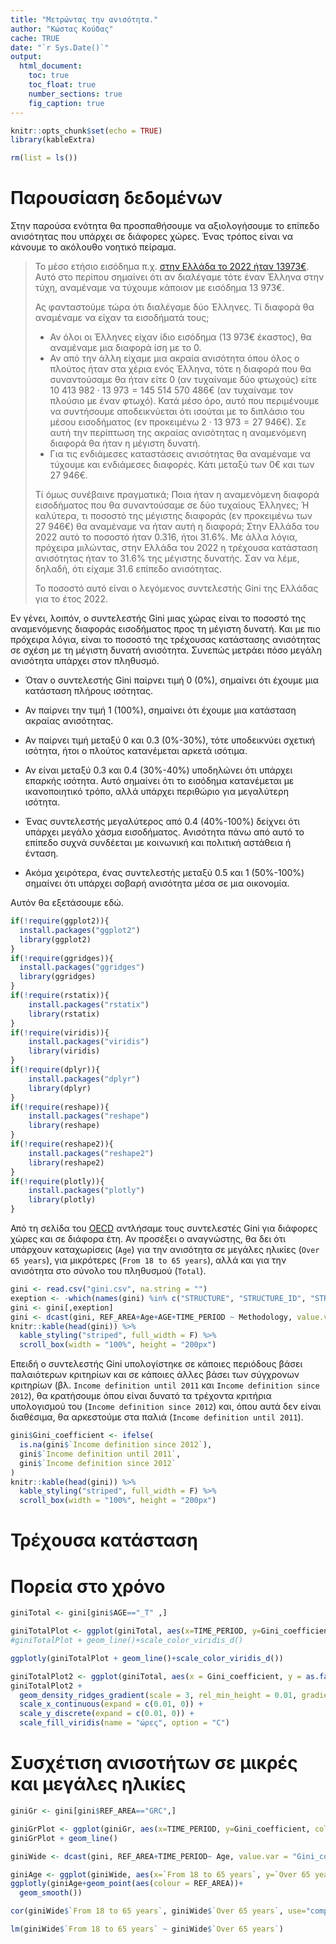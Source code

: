 ```yaml
---
title: "Μετρώντας την ανισότητα."
author: "Κώστας Κούδας"
cache: TRUE
date: "`r Sys.Date()`"
output:
  html_document:
    toc: true
    toc_float: true
    number_sections: true
    fig_caption: true
---
```


```r
knitr::opts_chunk$set(echo = TRUE)
library(kableExtra)
```



```r
rm(list = ls())
```




# Παρουσίαση δεδομένων  {.tabset .tabset-fade .tabset-pills}

Στην παρούσα ενότητα θα προσπαθήσουμε να αξιολογήσουμε το επίπεδο ανισότητας που υπάρχει σε διάφορες χώρες. Ένας τρόπος είναι να κάνουμε το ακόλουθο νοητικό πείραμα. 

> Το μέσο ετήσιο εισόδημα π.χ. [στην Ελλάδα το 2022 ήταν 13973€](https://www.eea.gr/arthra-eea/koinonia-dyo-tachytiton-oi-misoi-ellines-dilonoyn-eisodimata-kato-ton-10-000-eyro/). Αυτό στο περίπου σημαίνει ότι αν διαλέγαμε τότε έναν Έλληνα στην τύχη, αναμέναμε να τύχουμε κάποιον με εισόδημα $13\ 973$€. 
>
> Ας φανταστούμε τώρα ότι διαλέγαμε δύο Έλληνες.  Τί διαφορά θα αναμέναμε να είχαν τα εισοδήματά τους;
>
> - Αν όλοι οι Έλληνες είχαν ίδιο εισόδημα ($13\ 973$€ έκαστος), θα αναμέναμε μια διαφορά ίση με το $0$.
> - Αν από την άλλη είχαμε μια ακραία ανισότητα όπου όλος ο πλούτος ήταν στα χέρια ενός Έλληνα, τότε η διαφορά που θα συναντούσαμε θα ήταν είτε $0$ (αν τυχαίναμε δύο φτωχούς) είτε $10\ 413\ 982 \cdot 13\ 973=145\ 514\ 570\ 486$€ (αν τυχαίναμε τον πλούσιο με έναν φτωχό). Κατά μέσο όρο, αυτό που περιμένουμε να συντήσουμε αποδεικνύεται ότι ισούται με το διπλάσιο του μέσου εισοδήματος (εν προκειμένω $2 \cdot 13\ 973=27\ 946$€). Σε αυτή την περίπτωση της ακραίας ανισότητας η αναμενόμενη διαφορά θα ήταν η μέγιστη δυνατή.
> - Για τις ενδιάμεσες καταστάσεις ανισότητας θα αναμέναμε να τύχουμε και ενδιάμεσες διαφορές. Κάτι μεταξύ των $0$€ και των $27\ 946$€.
>
> Τί όμως συνέβαινε πραγματικά; Ποια ήταν η αναμενόμενη διαφορά εισοδήματος που θα συναντούσαμε σε δύο τυχαίους Έλληνες; Ή καλύτερα, τι ποσοστό της μέγιστης διαφοράς (εν προκειμένω των $27\ 946$€) θα αναμέναμε να ήταν αυτή η διαφορά; Στην Ελλάδα του 2022 αυτό το ποσοστό ήταν $0.316$, ήτοι $31.6\%$. Με άλλα λόγια, πρόχειρα μιλώντας, στην Ελλάδα του 2022 η τρέχουσα κατάσταση ανισότητας ήταν το $31.6\%$ της μέγιστης δυνατής. Σαν να λέμε, δηλαδή, ότι είχαμε $31.6%$ επίπεδο ανισότητας.
>
> Το ποσοστό αυτό είναι ο λεγόμενος συντελεστής Gini της Ελλάδας για το έτος 2022.


Εν γένει, λοιπόν, ο συντελεστής Gini μιας χώρας είναι το ποσοστό της αναμενόμενης διαφοράς εισοδήματος προς τη μέγιστη δυνατή. Και με πιο πρόχειρα λόγια, είναι το ποσοστό της τρέχουσας κατάστασης ανισότητας σε σχέση με τη μέγιστη δυνατή ανισότητα. Συνεπώς μετράει πόσο μεγάλη ανισότητα υπάρχει στον πληθυσμό.

- Όταν ο συντελεστής Gini παίρνει τιμή 0 (0%), σημαίνει ότι έχουμε μια κατάσταση πλήρους ισότητας.

- Αν παίρνει την τιμή 1 (100%), σημαίνει ότι έχουμε μια κατάσταση ακραίας ανισότητας.

- Αν παίρνει τιμή μεταξύ 0 και 0.3 (0%-30%), τότε υποδεικνύει σχετική ισότητα, ήτοι ο πλούτος κατανέμεται αρκετά ισότιμα.

- Αν είναι μεταξύ 0.3 και 0.4 (30%-40%) υποδηλώνει ότι υπάρχει επαρκής ισότητα. Αυτό σημαίνει ότι το εισόδημα κατανέμεται με ικανοποιητικό τρόπο, αλλά υπάρχει περιθώριο για μεγαλύτερη ισότητα.

- Ένας συντελεστής μεγαλύτερος από 0.4 (40%-100%) δείχνει ότι υπάρχει μεγάλο χάσμα εισοδήματος. Ανισότητα πάνω από αυτό το επίπεδο συχνά συνδέεται με κοινωνική και πολιτική αστάθεια ή ένταση.

- Ακόμα χειρότερα, ένας συντελεστής μεταξύ 0.5 και 1 (50%-100%) σημαίνει ότι υπάρχει σοβαρή ανισότητα μέσα σε μια οικονομία.

Αυτόν θα εξετάσουμε εδώ.

```r
if(!require(ggplot2)){
  install.packages("ggplot2")
  library(ggplot2)
}
if(!require(ggridges)){
  install.packages("ggridges")
  library(ggridges)
}
if(!require(rstatix)){
    install.packages("rstatix")
    library(rstatix)
}
if(!require(viridis)){
    install.packages("viridis")
    library(viridis)
}
if(!require(dplyr)){
    install.packages("dplyr")
    library(dplyr)
}
if(!require(reshape)){
    install.packages("reshape")
    library(reshape)
}
if(!require(reshape2)){
    install.packages("reshape2")
    library(reshape2)
}
if(!require(plotly)){
    install.packages("plotly")
    library(plotly)
}
```

Από τη σελίδα του [OECD](https://data-explorer.oecd.org/vis?tm=gini&pg=0&fc=Topic&snb=86&df[ds]=dsDisseminateFinalDMZ&df[id]=DSD_WISE_IDD%40DF_IDD&df[ag]=OECD.WISE.INE&df[vs]=1.0&dq=.A.INC_DISP_GINI.....D_CUR.&pd=%2C&to[TIME_PERIOD]=false&vw=tb) αντλήσαμε τους συντελεστές Gini για διάφορες χώρες και σε διάφορα έτη. Αν προσέξει ο αναγνώστης, θα δει ότι υπάρχουν καταχωρίσεις (`Age`) για την ανισότητα σε μεγάλες ηλικίες (`Over 65 years`), για μικρότερες (`From 18 to 65 years`), αλλά και για την ανισότητα στο σύνολο του πληθυσμού (`Total`).


```r
gini <- read.csv("gini.csv", na.string = "")
exeption <- -which(names(gini) %in% c("STRUCTURE", "STRUCTURE_ID", "STRUCTURE_NAME","ACTION", "FREQ", "Frequency.of.observation", "MEASURE", "Measure", "STATISTICAL_OPERATION", "Statistical.operation", "UNIT_MEASURE", "Unit.of.measure", "DEFINITION", "Definition", "POVERTY_LINE", "Poverty.line", "Time.period","Observation.value", "OBS_STATUS", "Observation.status", "UNIT_MULT", "Unit.multiplier", "CURRENCY", "Currency", "DECIMALS", "Decimals", "PRICE_BASE", "Price.base", "BASE_PER", "Base.period", "CONF_STATUS", "Confidentiality.status"))
gini <- gini[,exeption]
gini <- dcast(gini, REF_AREA+Age+AGE+TIME_PERIOD ~ Methodology, value.var = "OBS_VALUE")
knitr::kable(head(gini)) %>%
  kable_styling("striped", full_width = F) %>%
  scroll_box(width = "100%", height = "200px")
```

Επειδή ο συντελεστής Gini υπολογίστηκε σε κάποιες περιόδους βάσει παλαιότερων κριτηρίων και σε κάποιες άλλες βάσει των σύγχρονων κριτηρίων (βλ. `Income definition until 2011` και `Income definition since 2012`), θα κρατήσουμε όπου είναι δυνατό τα τρέχοντα κριτήρια υπολογισμού του (`Income definition since 2012`) και, όπου αυτά δεν είναι διαθέσιμα, θα αρκεστούμε στα παλιά (`Income definition until 2011`).


```r
gini$Gini_coefficient <- ifelse(
  is.na(gini$`Income definition since 2012`),
  gini$`Income definition until 2011`,
  gini$`Income definition since 2012`
)
knitr::kable(head(gini)) %>%
  kable_styling("striped", full_width = F) %>%
  scroll_box(width = "100%", height = "200px")
```


# Τρέχουσα κατάσταση

# Πορεία στο χρόνο




```r
giniTotal <- gini[gini$AGE=="_T" ,]
```

```r
giniTotalPlot <- ggplot(giniTotal, aes(x=TIME_PERIOD, y=Gini_coefficient, colour = REF_AREA))
#giniTotalPlot + geom_line()+scale_color_viridis_d()

ggplotly(giniTotalPlot + geom_line()+scale_color_viridis_d())
```



```r
giniTotalPlot2 <- ggplot(giniTotal, aes(x = Gini_coefficient, y = as.factor(REF_AREA), fill = after_stat(x)))
giniTotalPlot2 +
  geom_density_ridges_gradient(scale = 3, rel_min_height = 0.01, gradient_lwd = 1.) +
  scale_x_continuous(expand = c(0.01, 0)) +
  scale_y_discrete(expand = c(0.01, 0)) +
  scale_fill_viridis(name = "ώρες", option = "C")
```

# Συσχέτιση ανισοτήτων σε μικρές και μεγάλες ηλικίες

```r
giniGr <- gini[gini$REF_AREA=="GRC",]
```

```r
giniGrPlot <- ggplot(giniGr, aes(x=TIME_PERIOD, y=Gini_coefficient, colour = Age))
giniGrPlot + geom_line()
```
```r
giniWide <- dcast(gini, REF_AREA+TIME_PERIOD~ Age, value.var = "Gini_coefficient")
```

```r
giniAge <- ggplot(giniWide, aes(x=`From 18 to 65 years`, y=`Over 65 years`))
ggplotly(giniAge+geom_point(aes(colour = REF_AREA))+
  geom_smooth())
```

```r
cor(giniWide$`From 18 to 65 years`, giniWide$`Over 65 years`, use="complete.obs")
```

```r
lm(giniWide$`From 18 to 65 years` ~ giniWide$`Over 65 years`)
```


